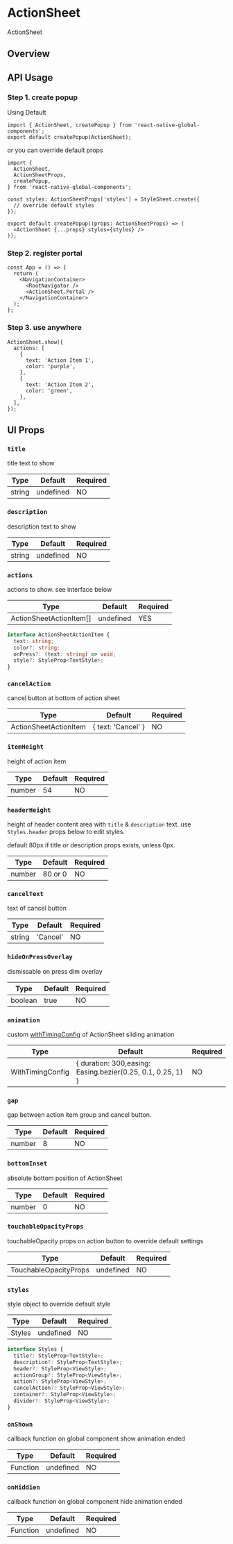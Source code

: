# ActionSheet

ActionSheet

## Overview

<div className="sample-gif"></div>

## API Usage

### Step 1. create popup

Using Default

```tsx title="ActionSheet.tsx"
import { ActionSheet, createPopup } from 'react-native-global-components';
export default createPopup(ActionSheet);
```

or you can override default props

```tsx title="ActionSheet.tsx"
import {
  ActionSheet,
  ActionSheetProps,
  createPopup,
} from 'react-native-global-components';

const styles: ActionSheetProps['styles'] = StyleSheet.create({
  // override default styles
});

export default createPopup((props: ActionSheetProps) => (
  <ActionSheet {...props} styles={styles} />
));
```

### Step 2. register portal

```tsx title="App.tsx"
const App = () => {
  return (
    <NavigationContainer>
      <RootNavigator />
      <ActionSheet.Portal />
    </NavigationContainer>
  );
};
```

### Step 3. use anywhere

```tsx
ActionSheet.show({
  actions: [
    {
      text: 'Action Item 1',
      color: 'purple',
    },
    {
      text: 'Action Item 2',
      color: 'green',
    },
  ],
});
```

## UI Props

### `title`

title text to show

| Type   | Default   | Required |
| ------ | --------- | -------- |
| string | undefined | NO       |

### `description`

description text to show

| Type   | Default   | Required |
| ------ | --------- | -------- |
| string | undefined | NO       |

### `actions`

actions to show. see interface below

| Type                    | Default   | Required |
| ----------------------- | --------- | -------- |
| ActionSheetActionItem[] | undefined | YES      |

```ts
interface ActionSheetActionItem {
  text: string;
  color?: string;
  onPress?: (text: string) => void;
  style?: StyleProp<TextStyle>;
}
```

### `cancelAction`

cancel button at bottom of action sheet

| Type                  | Default            | Required |
| --------------------- | ------------------ | -------- |
| ActionSheetActionItem | { text: 'Cancel' } | NO       |

### `itemHeight`

height of action item

| Type   | Default | Required |
| ------ | ------- | -------- |
| number | 54      | NO       |

### `headerHeight`

height of header content area with `title` & `description` text. use `Styles.header` props below to edit styles.

default 80px if title or description props exists, unless 0px.

| Type   | Default | Required |
| ------ | ------- | -------- |
| number | 80 or 0 | NO       |

### `cancelText`

text of cancel button

| Type   | Default  | Required |
| ------ | -------- | -------- |
| string | 'Cancel' | NO       |

### `hideOnPressOverlay`

dismissable on press dim overlay

| Type    | Default | Required |
| ------- | ------- | -------- |
| boolean | true    | NO       |

### `animation`

custom [withTimingConfig](https://docs.swmansion.com/react-native-reanimated/docs/api/animations/withTiming/) of ActionSheet sliding animation

| Type             | Default                                                     | Required |
| ---------------- | ----------------------------------------------------------- | -------- |
| WithTimingConfig | { duration: 300,easing: Easing.bezier(0.25, 0.1, 0.25, 1) } | NO       |

### `gap`

gap between action item group and cancel button.

| Type   | Default | Required |
| ------ | ------- | -------- |
| number | 8       | NO       |

### `bottomInset`

absolute bottom position of ActionSheet

| Type   | Default | Required |
| ------ | ------- | -------- |
| number | 0       | NO       |

### `touchableOpacityProps`

touchableOpacity props on action button to override default settings

| Type                  | Default   | Required |
| --------------------- | --------- | -------- |
| TouchableOpacityProps | undefined | NO       |

### `styles`

style object to override default style

| Type   | Default   | Required |
| ------ | --------- | -------- |
| Styles | undefined | NO       |

```ts
interface Styles {
  title?: StyleProp<TextStyle>;
  description?: StyleProp<TextStyle>;
  header?: StyleProp<ViewStyle>;
  actionGroup?: StyleProp<ViewStyle>;
  action?: StyleProp<ViewStyle>;
  cancelAction?: StyleProp<ViewStyle>;
  container?: StyleProp<ViewStyle>;
  divider?: StyleProp<ViewStyle>;
}
```

### `onShown`

callback function on global component show animation ended

| Type     | Default   | Required |
| -------- | --------- | -------- |
| Function | undefined | NO       |

### `onHiddien`

callback function on global component hide animation ended

| Type     | Default   | Required |
| -------- | --------- | -------- |
| Function | undefined | NO       |
